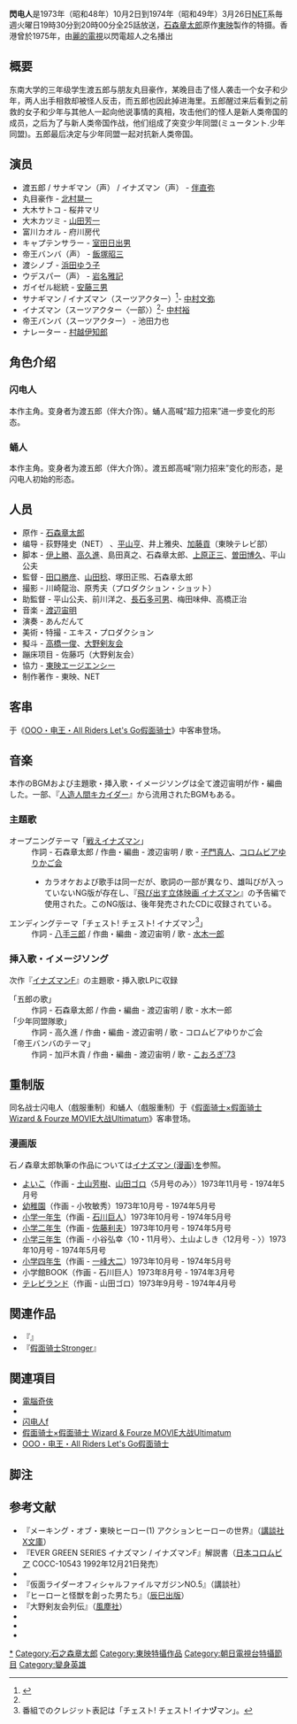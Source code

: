 '''閃电人'''是1973年（昭和48年）10月2日到1974年（昭和49年）3月26日[[テレビ朝日|NET]]系毎週火曜日19時30分到20時00分全25話放送，[[石森章太郎|石森章太郎]]原作[[東映|東映]]製作的特摄。香港曾於1975年，由[[麗的電視|麗的電視]]以閃電超人之名播出

== 概要 ==
东南大学的三年级学生渡五郎与朋友丸目豪作，某晚目击了怪人袭击一个女子和少年，两人出手相救却被怪人反击，而五郎也因此掉进海里。五郎醒过来后看到之前救的女子和少年与其他人一起向他说事情的真相，攻击他们的怪人是新人类帝国的成员，之后为了与新人类帝国作战，他们组成了突变少年同盟(ミュータント.少年同盟)。五郎最后决定与少年同盟一起对抗新人类帝国。
==演员==
* 渡五郎 / サナギマン（声） / イナズマン（声） - [[伴大介|伴直弥]]
* 丸目豪作 - [[北村晃一|北村晃一]]
* 大木サトコ - 桜井マリ
* 大木カツミ - [[山田芳一|山田芳一]]
* 富川カオル - 府川房代
* キャプテンサラー - [[室田日出男|室田日出男]]
* 帝王バンバ（声） - [[飯塚昭三|飯塚昭三]]
* 渡シノブ - [[浜田ゆう子|浜田ゆう子]]
* ウデスパー（声） - [[岩名雅記|岩名雅記]]
* ガイゼル総統 - [[安藤三男|安藤三男]]
* サナギマン / イナズマン（スーツアクター）<ref name="Ohno">{{Cite book|date=1999-07-15|title=『大野剣友会伝 ヒーローアクションを生んだ達人たち』|publisher=[[風塵社|風塵社]]|isbn=4-938733-69-2}}</ref>- [[中村文弥|中村文弥]]
* イナズマン（スーツアクター〈一部〉）<ref name="Ohno" />- [[中村祐|中村裕]]
* 帝王バンバ（スーツアクター）{{Sfn|イナズマン大全|2003|p=212}} - 池田力也
* ナレーター - [[村越伊知郎|村越伊知郎]]

== 角色介绍 ==
=== 闪电人 ===
本作主角。变身者为渡五郎（伴大介饰）。蛹人高喊“超力招来”进一步变化的形态。
=== 蛹人 ===
本作主角。变身者为渡五郎（伴大介饰）。渡五郎高喊“刚力招来”变化的形态，是闪电人初始的形态。
== 人员 ==
* 原作 - [[石森章太郎|石森章太郎]]
* 编导 - 荻野隆史（NET） 、[[平山亨|平山亨]]、井上雅央、[[加藤貢|加藤貢]]（東映テレビ部）
* 脚本 - [[伊上勝|伊上勝]]、[[高久進|高久進]]、島田真之、石森章太郎、[[上原正三|上原正三]]、[[曽田博久|曽田博久]]、平山公夫
* 監督 - [[田口勝彦_(監督)|田口勝彦]]、[[山田稔_(映画監督)|山田稔]]、塚田正煕、石森章太郎
* 撮影 - 川崎龍治、原秀夫（プロダクション・ショット）
* 助監督 - 平山公夫、前川洋之、[[長石多可男|長石多可男]]、梅田味伸、高橋正治
* 音楽 - [[渡辺宙明|渡辺宙明]]
* 演奏 - あんだんて
* 美術・特撮 - エキス・プロダクション
* 擬斗 - [[高橋一俊|高橋一俊]]、[[大野剣友会|大野剣友会]]
* 蹦床项目 - 佐藤巧（大野剣友会）
* 協力 - [[東映エージエンシー|東映エージエンシー]]
* 制作著作 - 東映、NET
== 客串 ==
于《[[OOO·電王·All_Riders_Let's_Go_Kamen_Riders|OOO・电王・All Riders Let's Go假面骑士]]》中客串登场。
== 音楽 ==
本作のBGMおよび主題歌・挿入歌・イメージソングは全て渡辺宙明が作・編曲した。一部、『[[人造人間キカイダー|人造人間キカイダー]]』から流用されたBGMもある。

=== 主題歌 ===
; オープニングテーマ「[[戦えイナズマン|戦えイナズマン]]」
: 作詞 - 石森章太郎 / 作曲・編曲 - 渡辺宙明 / 歌 - [[子門真人|子門真人]]、[[音羽ゆりかご会|コロムビアゆりかご会]]
:* カラオケおよび歌手は同一だが、歌詞の一部が異なり、雄叫びが入っていないNG版が存在し、『[[#劇場版|飛び出す立体映画 イナズマン]]』の予告編で使用された。このNG版は、後年発売されたCDに収録されている。
:
; エンディングテーマ「チェスト! チェスト! イナズマン<ref>番組でのクレジット表記は「チェスト! チェスト! イナ'''ヅ'''マン」。</ref>」
: 作詞 - [[八手三郎|八手三郎]] / 作曲・編曲 - 渡辺宙明 / 歌 - [[水木一郎|水木一郎]]

=== 挿入歌・イメージソング ===
次作『[[イナズマンF|イナズマンF]]』の主題歌・挿入歌LPに収録

; 「五郎の歌」
: 作詞 - 石森章太郎 / 作曲・編曲 - 渡辺宙明 / 歌 - 水木一郎
; 「少年同盟隊歌」
: 作詞 - 高久進 / 作曲・編曲 - 渡辺宙明 / 歌 - コロムビアゆりかご会
; 「帝王バンバのテーマ」
: 作詞 - 加戸木貢 / 作曲・編曲 - 渡辺宙明 / 歌 - [[こおろぎ'73|こおろぎ'73]]

== 重制版 ==
同名战士闪电人（戲服重制）和蛹人（戲服重制）于《[[假面骑士×假面骑士_Wizard_&_Fourze_MOVIE大战Ultimatum|假面骑士×假面骑士 Wizard & Fourze MOVIE大战Ultimatum]]》客串登场。
=== 漫画版 ===
石ノ森章太郎執筆の作品については[[イナズマン_(漫画)|イナズマン (漫画)]]を参照。
* [[よいこ_(雑誌)|よいこ]]（作画 - [[土山よしき|土山芳樹]]、[[山田ゴロ|山田ゴロ]]〈5月号のみ〉）1973年11月号 - 1974年5月号
* [[幼稚園_(雑誌)|幼稚園]]（作画 - 小牧敏秀）1973年10月号 - 1974年5月号
* [[小学一年生|小学一年生]]（作画 - [[石川森彦|石川巨人]]）1973年10月号 - 1974年5月号
* [[小学二年生|小学二年生]]（作画 - [[シュガー佐藤_(漫画家)|佐藤利夫]]）1973年10月号 - 1974年5月号
* [[小学館の学年別学習雑誌|小学三年生]]（作画 - 小谷弘幸〈10・11月号〉、土山よしき〈12月号 - 〉）1973年10月号 - 1974年5月号
* [[小学館の学年別学習雑誌|小学四年生]]（作画 - [[一峰大二|一峰大二]]）1973年10月号 - 1974年5月号
* 小学館BOOK（作画 - 石川巨人）1973年8月号 - 1974年3月号
* [[テレビランド|テレビランド]]（作画 - 山田ゴロ）1973年9月号 - 1974年4月号
== 関連作品 ==

* 『{{link-ja||フィンガー5の大冒険}}』
* 『[[假面骑士Stronger|假面骑士Stronger]]』
== 関連項目 ==
* [[電腦奇俠|電腦奇俠]]
* {{link-ja||S.I.C.}}
* [[闪电人f|闪电人f]]
* [[假面骑士×假面骑士_Wizard_&_Fourze_MOVIE大战Ultimatum|假面骑士×假面骑士 Wizard & Fourze MOVIE大战Ultimatum]]
* [[OOO·電王·All_Riders_Let's_Go_Kamen_Riders|OOO・电王・All Riders Let's Go假面骑士]]
== 脚注 ==

{{reflist}}
== 参考文献 ==
* 『メーキング・オブ・東映ヒーロー(1) アクションヒーローの世界』（[[講談社|講談社]][[講談社X文庫|X文庫]]）
* 『EVER GREEN SERIES イナズマン / イナズマンF』解説書（[[日本コロムビア|日本コロムビア]] COCC-10543 1992年12月21日発売）
* {{Cite book 
|date=1995年11月30日
|title=[[テレビマガジン|テレビマガジン]]特別編集 変身ヒーロー大全集
|series=大全集シリーズ
|publisher=講談社 
|isbn=4-06-178419-6 
|ref={{SfnRef|変身ヒーロー大全集|1995}}
}}
* 『仮面ライダーオフィシャルファイルマガジンNO.5』（講談社）
* 『ヒーローと怪獣を創った男たち』（[[辰巳出版|辰巳出版]]）
* 『大野剣友会列伝』（[[風塵社|風塵社]]）
* {{Cite book 
|others = 監修 金田益実
|date = 1998-05-30
|title = [[宇宙船_(雑誌)|宇宙船]]SPECIAL ’70年代特撮ヒーロー全集 
|publisher = [[朝日ソノラマ|朝日ソノラマ]] 
|isbn = 4-257-03533-1 
|ref = {{SfnRef|宇宙船SPECIAL|1998}}
}}
* {{Cite book 
|author = 岩佐陽一
|date=2003年10月15日
|title=イナズマン大全
|serees=『大全』シリーズ
|publisher=[[双葉社|双葉社]]
|isbn=4-575-29613-9
|ref={{SfnRef|イナズマン大全|2003}}
}}
* {{Cite book
|author = 石ノ森章太郎
|date = 2004-03-24
|title = 石ノ森章太郎 変身ヒーロー画集 -Before 1975-
|publisher = [[NBCユニバーサル・エンターテイメントジャパン|ジェネオン エンタテインメント]]
|isbn = 4-89452-797-9
|ref = {{SfnRef|変身ヒーロー画集|2004}}
}}
{{闪电人}}{{石森章太郎}}

{{DEFAULTSORT:Inazuman}}
[[Category:闪电人|*]]
[[Category:石之森章太郎|Category:石之森章太郎]]
[[Category:東映特攝作品|Category:東映特攝作品]]
[[Category:朝日電視台特攝節目|Category:朝日電視台特攝節目]]
[[Category:變身英雄|Category:變身英雄]]
